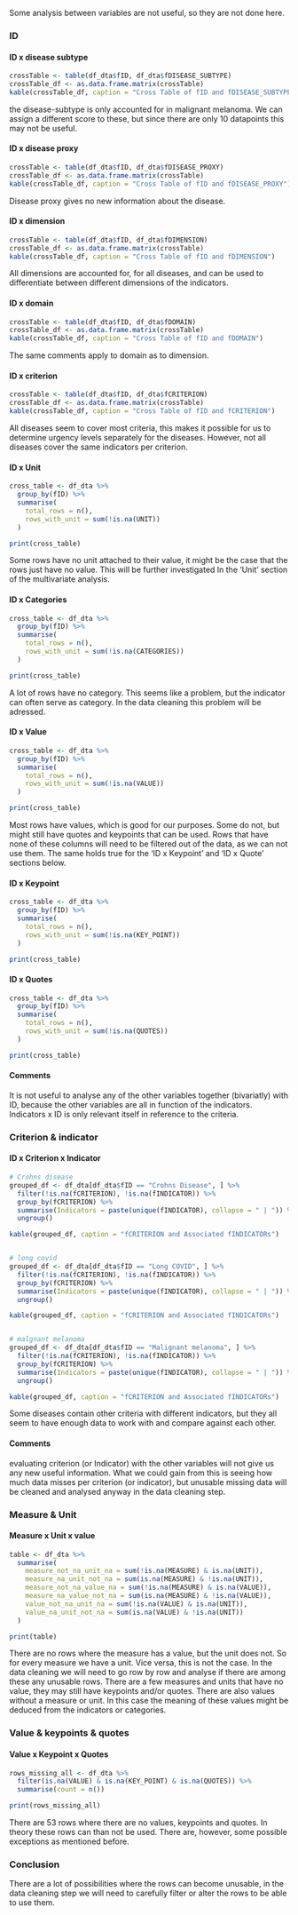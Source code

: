 
Some analysis between variables are not useful, so they are not done here.

### ID
#### ID x disease subtype
```r
crossTable <- table(df_dta$fID, df_dta$fDISEASE_SUBTYPE)
crossTable_df <- as.data.frame.matrix(crossTable)
kable(crossTable_df, caption = "Cross Table of fID and fDISEASE_SUBTYPE")
```
the disease-subtype is only accounted for in malignant melanoma.
We can assign a different score to these, but since there are only 10 datapoints this may not be useful.


#### ID x disease proxy
```r
crossTable <- table(df_dta$fID, df_dta$fDISEASE_PROXY)
crossTable_df <- as.data.frame.matrix(crossTable)
kable(crossTable_df, caption = "Cross Table of fID and fDISEASE_PROXY")
```
Disease proxy gives no new information about the disease.


#### ID x dimension
```r
crossTable <- table(df_dta$fID, df_dta$fDIMENSION)
crossTable_df <- as.data.frame.matrix(crossTable)
kable(crossTable_df, caption = "Cross Table of fID and fDIMENSION")
```
All dimensions are accounted for, for all diseases, and can be used to differentiate between different dimensions of the indicators.


#### ID x domain
```r
crossTable <- table(df_dta$fID, df_dta$fDOMAIN)
crossTable_df <- as.data.frame.matrix(crossTable)
kable(crossTable_df, caption = "Cross Table of fID and fDOMAIN")
```
The same comments apply to domain as to dimension.


#### ID x criterion
```r
crossTable <- table(df_dta$fID, df_dta$fCRITERION)
crossTable_df <- as.data.frame.matrix(crossTable)
kable(crossTable_df, caption = "Cross Table of fID and fCRITERION")
```
All diseases seem to cover most criteria, this makes it possible for us to determine urgency levels separately for the diseases.
However, not all diseases cover the same indicators per criterion.


#### ID x Unit
```r
cross_table <- df_dta %>%
  group_by(fID) %>%
  summarise(
    total_rows = n(),
    rows_with_unit = sum(!is.na(UNIT))
  )

print(cross_table)
```
Some rows have no unit attached to their value, it might be the case that the rows just have no value.
This will be further investigated In the 'Unit' section of the multivariate analysis.


#### ID x Categories
```r
cross_table <- df_dta %>%
  group_by(fID) %>%
  summarise(
    total_rows = n(),
    rows_with_unit = sum(!is.na(CATEGORIES))
  )

print(cross_table)
```
A lot of rows have no category. This seems like a problem, but the indicator can often serve as category. In the data cleaning this problem will be adressed.


#### ID x Value
```r
cross_table <- df_dta %>%
  group_by(fID) %>%
  summarise(
    total_rows = n(),
    rows_with_unit = sum(!is.na(VALUE))
  )

print(cross_table)
```
Most rows have values, which is good for our purposes. Some do not, but might still have quotes and keypoints that can be used. Rows that have none of these columns will need to be filtered out of the data, as we can not use them. The same holds true for the 'ID x Keypoint' and 'ID x Quote' sections below.


#### ID x Keypoint
```r
cross_table <- df_dta %>%
  group_by(fID) %>%
  summarise(
    total_rows = n(),
    rows_with_unit = sum(!is.na(KEY_POINT))
  )

print(cross_table)
```


#### ID x Quotes
```r
cross_table <- df_dta %>%
  group_by(fID) %>%
  summarise(
    total_rows = n(),
    rows_with_unit = sum(!is.na(QUOTES))
  )

print(cross_table)
```


#### Comments
It is not useful to analyse any of the other variables together (bivariatly) with ID, because the other variables are all in function of the indicators.
Indicators x ID is only relevant itself in reference to the criteria.



### Criterion & indicator
#### ID x Criterion x Indicator
```r
# Crohns disease
grouped_df <- df_dta[df_dta$fID == "Crohns Disease", ] %>%
  filter(!is.na(fCRITERION), !is.na(fINDICATOR)) %>%
  group_by(fCRITERION) %>%
  summarise(Indicators = paste(unique(fINDICATOR), collapse = " | ")) %>%
  ungroup()

kable(grouped_df, caption = "fCRITERION and Associated fINDICATORs")


# long covid
grouped_df <- df_dta[df_dta$fID == "Long COVID", ] %>%
  filter(!is.na(fCRITERION), !is.na(fINDICATOR)) %>%
  group_by(fCRITERION) %>%
  summarise(Indicators = paste(unique(fINDICATOR), collapse = " | ")) %>%
  ungroup()

kable(grouped_df, caption = "fCRITERION and Associated fINDICATORs")


# malgnant melanoma
grouped_df <- df_dta[df_dta$fID == "Malignant melanoma", ] %>%
  filter(!is.na(fCRITERION), !is.na(fINDICATOR)) %>%
  group_by(fCRITERION) %>%
  summarise(Indicators = paste(unique(fINDICATOR), collapse = " | ")) %>%
  ungroup()

kable(grouped_df, caption = "fCRITERION and Associated fINDICATORs")
```
Some diseases contain other criteria with different indicators, but they all seem to have enough data to work with and compare against each other.


#### Comments
evaluating criterion (or Indicator) with the other variables will not give us any new useful information.
What we could gain from this is seeing how much data misses per criterion (or indicator), but unusable missing data will be cleaned and analysed anyway in the data cleaning step.

### Measure & Unit
#### Measure x Unit x value
```r
table <- df_dta %>%
  summarise(
    measure_not_na_unit_na = sum(!is.na(MEASURE) & is.na(UNIT)),
    measure_na_unit_not_na = sum(is.na(MEASURE) & !is.na(UNIT)),
    measure_not_na_value_na = sum(!is.na(MEASURE) & is.na(VALUE)),
    measure_na_value_not_na = sum(is.na(MEASURE) & !is.na(VALUE)),
    value_not_na_unit_na = sum(!is.na(VALUE) & is.na(UNIT)),
    value_na_unit_not_na = sum(is.na(VALUE) & !is.na(UNIT))
  )

print(table)
```
There are no rows where the measure has a value, but the unit does not. So for every measure we have a unit.
Vice versa, this is not the case. In the data cleaning we will need to go row by row and analyse if there are among these any unusable rows.
There are a few measures and units that have no value, they may still have keypoints and/or quotes.
There are also values without a measure or unit. In this case the meaning of these values might be deduced from the indicators or categories.


### Value & keypoints & quotes
#### Value x Keypoint x Quotes
```r
rows_missing_all <- df_dta %>%
  filter(is.na(VALUE) & is.na(KEY_POINT) & is.na(QUOTES)) %>%
  summarise(count = n())

print(rows_missing_all)
```
There are 53 rows where there are no values, keypoints and quotes. In theory these rows can than not be used. There are, however, some possible exceptions as mentioned before.


### Conclusion
There are a lot of possibilities where the rows can become unusable, in the data cleaning step we will need to carefully filter or alter the rows to be able to use them.
























